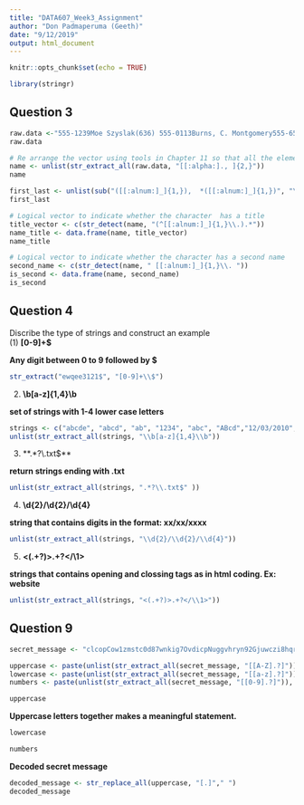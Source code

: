 ---
title: "DATA607_Week3_Assignment"
author: "Don Padmaperuma (Geeth)"
date: "9/12/2019"
output: html_document
---

```{r setup, include=FALSE}
knitr::opts_chunk$set(echo = TRUE)

library(stringr)
```

## Question 3  

```{r}
raw.data <-"555-1239Moe Szyslak(636) 555-0113Burns, C. Montgomery555-6542Rev. Timothy Lovejoy555 8904Ned Flanders636-555-3226Simpson, Homer5553642Dr. Julius Hibbert"
raw.data
```
```{r}
# Re arrange the vector using tools in Chapter 11 so that all the elements confirm to the standard first_name last_name
name <- unlist(str_extract_all(raw.data, "[[:alpha:]., ]{2,}"))
name
```
```{r}
first_last <- unlist(sub("([[:alnum:]_]{1,}),  *([[:alnum:]_]{1,})", "\\2 \\1", sub("([[:alnum:]_]{1,})\\. "," ",name)))
first_last
```
```{r}
# Logical vector to indicate whether the character  has a title
title_vector <- c(str_detect(name, "(^[[:alnum:]_]{1,}\\.).*"))
name_title <- data.frame(name, title_vector)
name_title
```
```{r}
# Logical vector to indicate whether the character has a second name
second_name <- c(str_detect(name, " [[:alnum:]_]{1,}\\. "))
is_second <- data.frame(name, second_name)
is_second
```

## Question 4  

Discribe the type of strings and construct an example  
(1) **[0-9]+\$** 

**Any digit between 0 to 9 followed by $**  

```{r}
str_extract("ewqee3121$", "[0-9]+\\$")
```

(2) **\\b[a-z]{1,4}\\b**     

**set of strings with 1-4 lower case letters**  

```{r}
strings <- c("abcde", "abcd", "ab", "1234", "abc", "ABcd","12/03/2010", "10/27/1982", "text.txt", "data.csv", "essay.docx", "<header>My Web Site</header>")
unlist(str_extract_all(strings, "\\b[a-z]{1,4}\\b"))
```

(3) **.*?\\.txt$**  

**return strings ending with .txt**  

```{r}
unlist(str_extract_all(strings, ".*?\\.txt$" ))
```

(4) **\\d{2}/\\d{2}/\\d{4}**  

**string that contains digits in the format: xx/xx/xxxx**  

```{r}
unlist(str_extract_all(strings, "\\d{2}/\\d{2}/\\d{4}"))
```

(5) **<(.+?)>.+?</\\1>**  

**strings that contains opening and clossing tags as in html coding. Ex: <openTag>website</closeTag>**  
```{r}
unlist(str_extract_all(strings, "<(.+?)>.+?</\\1>"))
```
## Question 9  

```{r}
secret_message <- "clcopCow1zmstc0d87wnkig7OvdicpNuggvhryn92Gjuwczi8hqrfpRxs5Aj5dwpn0TanwoUwisdij7Lj8kpf03AT5Idr3coc0bt7yczjatOaootj55t3Nj3ne6c4Sfek.r1w1YwwojigOd6vrfUrbz2.2bkAnbhzgv4R9i05zEcrop.wAgnb.SqoU65fPa1otfb7wEm24k6t3sR9zqe5fy89n6Nd5t9kc4fE905gmc4Rgxo5nhDk!gr"

uppercase <- paste(unlist(str_extract_all(secret_message, "[[A-Z].?]")), collapse = "")
lowercase <- paste(unlist(str_extract_all(secret_message, "[[a-z].?]")), collapse = "")
numbers <- paste(unlist(str_extract_all(secret_message, "[[0-9].?]")), collapse = "")

```

```{r}
uppercase
```
**Uppercase letters together makes a meaningful statement.**  

```{r}
lowercase
```
```{r}
numbers
```
**Decoded secret message**  
```{r}
decoded_message <- str_replace_all(uppercase, "[.]"," ")
decoded_message
```




      
